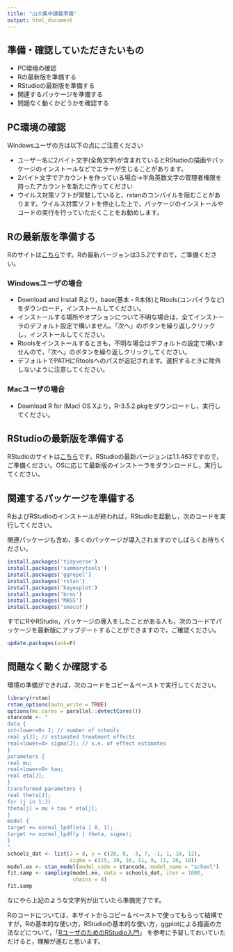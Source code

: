 ```yaml
---
title: "山大集中講義準備"
output: html_document
---
```


## 準備・確認していただきたいもの

+ PC環境の確認
+ Rの最新版を準備する
+ RStudioの最新版を準備する
+ 関連するパッケージを準備する
+ 問題なく動くかどうかを確認する

## PC環境の確認

Windowsユーザの方は以下の点にご注意ください

+ ユーザー名に2バイト文字(全角文字)が含まれているとRStudioの描画やパッケージのインストールなどでエラーが生じることがあります。
+ 2バイト文字でアカウントを作っている場合→半角英数文字の管理者権限を持ったアカウントを新たに作ってください
+ ウイルス対策ソフトが常駐していると，rstanのコンパイルを阻むことがあります。ウイルス対策ソフトを停止した上で，パッケージのインストールやコードの実行を行っていただくことをお勧めします。


## Rの最新版を準備する

Rのサイトは[こちら](https://cloud.r-project.org/)です。Rの最新バージョンは3.5.2ですので，ご準備ください。

### Windowsユーザの場合

+ Download and Install Rより，base(基本・R本体)とRtools(コンパイラなど)をダウンロード，インストールしてください。
+ インストールする場所やオプションについて不明な場合は，全てインストーラのデフォルト設定で構いません。「次へ」のボタンを繰り返しクリックし，インストールしてください。
+ Rtoolsをインストールするときも，不明な場合はデフォルトの設定で構いませんので，「次へ」のボタンを繰り返しクリックしてください。
+ デフォルトでPATHにRtoolsへのパスが追記されます。選択するときに除外しないように注意してください。

### Macユーザの場合

+ Download R for (Mac) OS Xより，R-3.5.2.pkgをダウンロードし，実行してください。

## RStudioの最新版を準備する

RStudioのサイトは[こちら](https://www.rstudio.com/)です。RStudioの最新バージョンは1.1.463ですので，ご準備ください。OSに応じて最新版のインストーラをダウンロードし，実行してください。

## 関連するパッケージを準備する

RおよびRStudioのインストールが終われば，RStudioを起動し，次のコードを実行してください。

関連パッケージも含め，多くのパッケージが導入されますのでしばらくお待ちください。

```r
install.packages('tidyverse')
install.packages('summarytools')
install.packages('ggrepel')
install.packages('rstan')
install.packages('bayesplot')
install.packages('brms')
install.packages('MASS')
install.packages('smacof')
```


すでにRやRStudio，パッケージの導入をしたことがある人も，次のコードでパッケージを最新版にアップデートすることができますので，ご確認ください。

```r
update.packages(ask=F)
```

## 問題なく動くか確認する

環境の準備ができれば，次のコードをコピー＆ペーストで実行してください。

```r
library(rstan)
rstan_options(auto_write = TRUE)
options(mc.cores = parallel::detectCores())
stancode <- "
data {
int<lower=0> J; // number of schools 
real y[J]; // estimated treatment effects
real<lower=0> sigma[J]; // s.e. of effect estimates 
}
parameters {
real mu; 
real<lower=0> tau;
real eta[J];
}
transformed parameters {
real theta[J];
for (j in 1:J)
theta[j] = mu + tau * eta[j];
}
model {
target += normal_lpdf(eta | 0, 1);
target += normal_lpdf(y | theta, sigma);
}
"
schools_dat <- list(J = 8, y = c(28, 8, -3, 7, -1, 1, 18, 12), 
                    sigma = c(15, 10, 16, 11, 9, 11, 10, 18))
model.ex <- stan_model(model_code = stancode, model_name = "school")
fit.samp <- sampling(model.ex, data = schools_dat, iter = 1000, 
                     chains = 4)
fit.samp
```

なにやら上記のような文字列が出ていたら準備完了です。

Rのコードについては，本サイトからコピー＆ペーストで使ってもらって結構ですが，Rの基本的な使い方，RStudioの基本的な使い方，ggplotによる描画の方法などについて，「[RユーザのためのRStudio入門](https://amzn.to/2GmX9Ot)」 を参考に予習しておいていただけると，理解が進むと思います。

